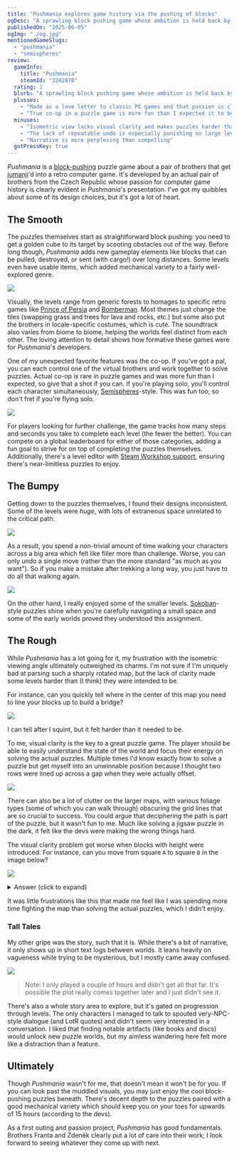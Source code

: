 ```yaml
---
title: "Pushmania explores game history via the pushing of blocks"
ogDesc: "A sprawling block pushing game whose ambition is held back by a lack of visual clarity."
publishedOn: "2025-06-05"
ogImg: "./og.jpg"
mentionedGameSlugs:
  - "pushmania"
  - "semispheres"
review:
  gameInfo:
    title: "Pushmania"
    steamId: "3242870"
  rating: 2
  blurb: "A sprawling block pushing game whose ambition is held back by a lack of visual clarity."
  plusses:
    - "Made as a love letter to classic PC games and that passion is clearly evident"
    - "True co-op in a puzzle game is more fun than I expected it to be"
  minuses:
    - "Isometric view lacks visual clarity and makes puzzles harder than they need to be"
    - "The lack of repeatable undo is especially punishing on large levels"
    - "Narrative is more perplexing than compelling"
  gotPressKey: true
---
```


_Pushmania_ is a [block-pushing](https://store.steampowered.com/category/box-pushing) puzzle game about a pair of brothers that get [jumanji](https://www.youtube.com/watch?v=8cdBcfLhJVY)'d into a retro computer game. It's developed by an actual pair of brothers from the Czech Republic whose passion for computer game history is clearly evident in _Pushmania_'s presentation. I've got my quibbles about some of its design choices, but it's got a lot of heart.

<YoutubeEmbed youtubeId="Z8biTFfofIc" />

## The Smooth

The puzzles themselves start as straightforward block pushing: you need to get a golden cube to its target by scooting obstacles out of the way. Before long though, _Pushmania_ adds new gameplay elements like blocks that can be pulled, destroyed, or sent (with cargo!) over long distances. Some levels even have usable items, which added mechanical variety to a fairly well-explored genre.

![](./item.jpg)

Visually, the levels range from generic forests to homages to specific retro games like [Prince of Persia](<https://en.wikipedia.org/wiki/Prince_of_Persia_(1989_video_game)>) and [Bomberman](<https://en.wikipedia.org/wiki/Bomberman_(1990_video_game)>). Most themes just change the tiles (swapping grass and trees for lava and rocks, etc.) but some also put the brothers in locale-specific costumes, which is cute. The soundtrack also varies from biome to biome, helping the worlds feel distinct from each other. The loving attention to detail shows how formative these games were for _Pushmania_'s developers.

One of my unexpected favorite features was the co-op. If you've got a pal, you can each control one of the virtual brothers and work together to solve puzzles. Actual co-op is rare in puzzle games and was more fun than I expected, so give that a shot if you can. If you're playing solo, you'll control each character simultaneously, [Semispheres](/games/semispheres/)-style. This was fun too, so don't fret if you're flying solo.

![](./leaderboard.jpg)

For players looking for further challenge, the game tracks how many steps and seconds you take to complete each level (the fewer the better). You can compete on a global leaderboard for either of those categories, adding a fun goal to strive for on top of completing the puzzles themselves. Additionally, there's a level editor with [Steam Workshop support](https://store.steampowered.com/news/app/3242870/view/500574650502221326?l=english), ensuring there's near-limitless puzzles to enjoy.

## The Bumpy

Getting down to the puzzles themselves, I found their designs inconsistent. Some of the levels were _huge_, with lots of extraneous space unrelated to the critical path.

![](./huge.jpg)

As a result, you spend a non-trivial amount of time walking your characters across a big area which felt like filler more than challenge. Worse, you can only undo a single move (rather than the more standard "as much as you want"). So if you make a mistake after trekking a long way, you just have to do all that walking again.

![](./small.jpg)

On the other hand, I really enjoyed some of the smaller levels. [Sokoban](https://en.wikipedia.org/wiki/Sokoban)-style puzzles shine when you're carefully navigating a small space and some of the early worlds proved they understood this assignment.

## The Rough

While _Pushmania_ has a lot going for it, my frustration with the isometric viewing angle ultimately outweighed its charms. I'm not sure if I'm uniquely bad at parsing such a sharply rotated map, but the lack of clarity made some levels harder than (I think) they were intended to be.

For instance, can you quickly tell where in the center of this map you need to line your blocks up to build a bridge?

![](./gap.jpg)

I can tell after I squint, but it felt harder than it needed to be.

To me, visual clarity is the key to a great puzzle game. The player should be able to easily understand the state of the world and focus their energy on solving the actual puzzles. Multiple times I'd know exactly how to solve a puzzle but get myself into an unwinnable position because I thought two rows were lined up across a gap when they were actually offset.

![](./path.jpg)

There can also be a lot of clutter on the larger maps, with various foliage types (some of which you can walk through) obscuring the grid lines that are so crucial to success. You could argue that deciphering the path is part of the puzzle, but it wasn't fun to me. Much like solving a jigsaw puzzle in the dark, it felt like the devs were making the wrong things hard.

The visual clarity problem got worse when blocks with height were introduced. For instance, can you move from square `A` to square `B` in the image below?

![](./height-quiz.png)

<details>

<summary>Answer (click to expand)</summary>

Nope! This is a classic optical illusion. Because `A` is both above and in front of `B`, they look like they're lined up. In reality, there's a row between them:

![](./height-answer.jpg)

> Incidentally, this is the same issue I had with [CrossCode](/games/cross-code/). Its puzzles _also_ suffered for mixing height and visual rotation

</details>

It was little frustrations like this that made me feel like I was spending more time fighting the map than solving the actual puzzles, which I didn't enjoy.

### Tall Tales

My other gripe was the story, such that it is. While there's a bit of narrative, it only shows up in short text logs between worlds. It leans heavily on vagueness while trying to be mysterious, but I mostly came away confused.

![](./story.png)

> Note: I only played a couple of hours and didn't get all that far. It's possible the plot really comes together later and I just didn't see it.

There's also a whole story area to explore, but it's gated on progression through levels. The only characters I managed to talk to spouted very-NPC-style dialogue (and LotR quotes) and didn't seem very interested in a conversation. I liked that finding notable artifacts (like books and discs) would unlock new puzzle worlds, but my aimless wandering here felt more like a distraction than a feature.

## Ultimately

Though _Pushmania_ wasn't for me, that doesn't mean it won't be for you. If you can look past the muddled visuals, you may just enjoy the cool block-pushing puzzles beneath. There's decent depth to the puzzles paired with a good mechanical variety which should keep you on your toes for upwards of 15 hours (according to the devs).

As a first outing and passion project, _Pushmania_ has good fundamentals. Brothers Franta and Zdeněk clearly put a lot of care into their work; I look forward to seeing whatever they come up with next.
